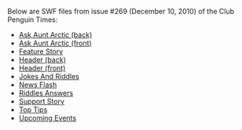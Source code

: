 Below are SWF files from issue #269 (December 10, 2010) of the Club Penguin Times:

*[[Media:News269AskAuntArcticBack.swf|Ask Aunt Arctic (back)]]
*[[Media:News269AskAuntArcticFront.swf|Ask Aunt Arctic (front)]]
*[[Media:News269FeatureStory.swf|Feature Story]]
*[[Media:News269HeaderBack.swf|Header (back)]]
*[[Media:News269HeaderFront.swf|Header (front)]]
*[[Media:News269JokesAndRiddles.swf|Jokes And Riddles]]
*[[Media:News269NewsFlash.swf|News Flash]]
*[[Media:News269RiddlesAnswers.swf|Riddles Answers]]
*[[Media:News269SupportStory.swf|Support Story]]
*[[Media:News269TopTips.swf|Top Tips]]
*[[Media:News269UpcomingEvents.swf|Upcoming Events]]
